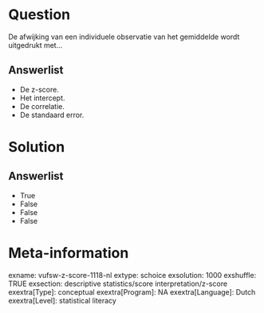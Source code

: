 Question
========
De afwijking van een individuele observatie van het gemiddelde wordt
uitgedrukt met…

Answerlist
----------
* De z-score.
* Het intercept.
* De correlatie.
* De standaard error.

Solution
========










Answerlist
----------
* True
* False
* False
* False

Meta-information
================
exname: vufsw-z-score-1118-nl
extype: schoice
exsolution: 1000
exshuffle: TRUE
exsection: descriptive statistics/score interpretation/z-score
exextra[Type]: conceptual
exextra[Program]: NA
exextra[Language]: Dutch
exextra[Level]: statistical literacy


